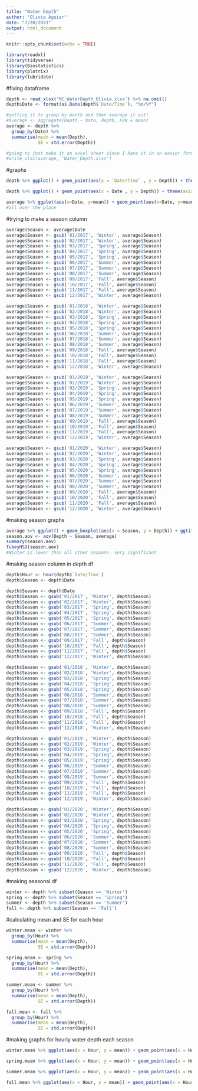 ```yaml
---
title: "Water Depth"
author: "Olivia Aguiar"
date: "7/20/2021"
output: html_document
---
```


```r
knitr::opts_chunk$set(echo = TRUE)
```

```r
library(readxl)
library(tidyverse)
library(Biostatistics)
library(plotrix)
library(lubridate)
```

#fixing dataframe
```r
depth <- read_xlsx('MC_WaterDepth_Olivia.xlsx') %>% na.omit()
depth$Date <- format(as.Date(depth$`Date/Time`), "%m/%Y")

#getting it to group by month and then average it out!
#average <- aggregate(Depth ~ Date, depth, FUN = mean)
average <- depth %>% 
  group_by(Date) %>% 
  summarise(mean = mean(Depth),
            SE = std.error(Depth))

#going to just make it an excel sheet since I have it in an easier format now
#write_xlsx(average, 'Water_Depth.xlsx')
```

#graphs
```r
depth %>% ggplot() + geom_point(aes(x = `Date/Time` , y = Depth)) + theme(axis.text.x = element_text(size = 7, angle = 45), axis.ticks = element_blank())

depth %>% ggplot() + geom_point(aes(x = Date , y = Depth)) + theme(axis.text.x = element_text(size = 7, angle = 45), axis.ticks = element_blank())

average %>% ggplot(aes(x=Date, y=mean)) + geom_point(aes(x=Date, y=mean)) + geom_errorbar(aes(ymin = mean-SE, ymax = mean+SE)) + xlab('Date') + ylab('Water Depth') + theme(axis.text.x = element_text(size = 7, angle = 45), axis.ticks = element_blank()) + scale_x_discrete(limits = c('01/2017', '02/2017', '03/2017', '04/2017', '05/2017', '06/2017', '07/2017', '08/2017', '09/2017', '10/2017', '11/2017', '12/2017', '01/2018', '02/2018', '03/2018', '04/2018', '05/2018', '06/2018', '07/2018', '08/2018', '09/2018', '10/2018', '11/2018', '12/2018', '01/2019', '02/2019', '03/2019', '04/2019', '05/2019', '06/2019', '07/2019', '08/2019', '09/2019', '10/2019', '11/2019', '12/2019', '01/2020', '02/2020', '03/2020', '04/2020', '05/2020', '06/2020', '07/2020', '08/2020', '09/2020', '10/2020', '11/2020', '12/2020'))
#all over the place
```

#trying to make a season column
```r
average$Season <- average$Date
average$Season <- gsub('01/2017', 'Winter', average$Season) 
average$Season <- gsub('02/2017', 'Winter', average$Season) 
average$Season <- gsub('03/2017', 'Spring', average$Season) 
average$Season <- gsub('04/2017', 'Spring', average$Season) 
average$Season <- gsub('05/2017', 'Spring', average$Season) 
average$Season <- gsub('06/2017', 'Summer', average$Season) 
average$Season <- gsub('07/2017', 'Summer', average$Season) 
average$Season <- gsub('08/2017', 'Summer', average$Season) 
average$Season <- gsub('09/2017', 'Fall', average$Season) 
average$Season <- gsub('10/2017', 'Fall', average$Season) 
average$Season <- gsub('11/2017', 'Fall', average$Season) 
average$Season <- gsub('12/2017', 'Winter', average$Season) 

average$Season <- gsub('01/2018', 'Winter', average$Season) 
average$Season <- gsub('02/2018', 'Winter', average$Season) 
average$Season <- gsub('03/2018', 'Spring', average$Season) 
average$Season <- gsub('04/2018', 'Spring', average$Season) 
average$Season <- gsub('05/2018', 'Spring', average$Season) 
average$Season <- gsub('06/2018', 'Summer', average$Season) 
average$Season <- gsub('07/2018', 'Summer', average$Season) 
average$Season <- gsub('08/2018', 'Summer', average$Season) 
average$Season <- gsub('09/2018', 'Fall', average$Season) 
average$Season <- gsub('10/2018', 'Fall', average$Season) 
average$Season <- gsub('11/2018', 'Fall', average$Season) 
average$Season <- gsub('12/2018', 'Winter', average$Season) 

average$Season <- gsub('01/2019', 'Winter', average$Season) 
average$Season <- gsub('02/2019', 'Winter', average$Season) 
average$Season <- gsub('03/2019', 'Spring', average$Season) 
average$Season <- gsub('04/2019', 'Spring', average$Season) 
average$Season <- gsub('05/2019', 'Spring', average$Season) 
average$Season <- gsub('06/2019', 'Summer', average$Season) 
average$Season <- gsub('07/2019', 'Summer', average$Season) 
average$Season <- gsub('08/2019', 'Summer', average$Season) 
average$Season <- gsub('09/2019', 'Fall', average$Season) 
average$Season <- gsub('10/2019', 'Fall', average$Season) 
average$Season <- gsub('11/2019', 'Fall', average$Season) 
average$Season <- gsub('12/2019', 'Winter', average$Season) 

average$Season <- gsub('01/2020', 'Winter', average$Season) 
average$Season <- gsub('02/2020', 'Winter', average$Season) 
average$Season <- gsub('03/2020', 'Spring', average$Season) 
average$Season <- gsub('04/2020', 'Spring', average$Season) 
average$Season <- gsub('05/2020', 'Spring', average$Season) 
average$Season <- gsub('06/2020', 'Summer', average$Season) 
average$Season <- gsub('07/2020', 'Summer', average$Season) 
average$Season <- gsub('08/2020', 'Summer', average$Season) 
average$Season <- gsub('09/2020', 'Fall', average$Season) 
average$Season <- gsub('10/2020', 'Fall', average$Season) 
average$Season <- gsub('11/2020', 'Fall', average$Season) 
average$Season <- gsub('12/2020', 'Winter', average$Season) 
```

#making season graphs
```r
average %>% ggplot() + geom_boxplot(aes(x = Season, y = Depth)) + ggtitle('Water Depth Between Seasons')
season.aov <- aov(Depth ~ Season, average)
summary(season.aov)
TukeyHSD(season.aov)
#Winter is lower than all other seasons- very significant
```

#making season column in depth df
```r
depth$Hour <- hour(depth$`Date/Time`)
depth$Season <- depth$Date

depth$Season <- depth$Date
depth$Season <- gsub('01/2017', 'Winter', depth$Season) 
depth$Season <- gsub('02/2017', 'Winter', depth$Season) 
depth$Season <- gsub('03/2017', 'Spring', depth$Season) 
depth$Season <- gsub('04/2017', 'Spring', depth$Season) 
depth$Season <- gsub('05/2017', 'Spring', depth$Season) 
depth$Season <- gsub('06/2017', 'Summer', depth$Season) 
depth$Season <- gsub('07/2017', 'Summer', depth$Season) 
depth$Season <- gsub('08/2017', 'Summer', depth$Season) 
depth$Season <- gsub('09/2017', 'Fall', depth$Season) 
depth$Season <- gsub('10/2017', 'Fall', depth$Season) 
depth$Season <- gsub('11/2017', 'Fall', depth$Season) 
depth$Season <- gsub('12/2017', 'Winter', depth$Season) 

depth$Season <- gsub('01/2018', 'Winter', depth$Season) 
depth$Season <- gsub('02/2018', 'Winter', depth$Season) 
depth$Season <- gsub('03/2018', 'Spring', depth$Season) 
depth$Season <- gsub('04/2018', 'Spring', depth$Season) 
depth$Season <- gsub('05/2018', 'Spring', depth$Season) 
depth$Season <- gsub('06/2018', 'Summer', depth$Season) 
depth$Season <- gsub('07/2018', 'Summer', depth$Season) 
depth$Season <- gsub('08/2018', 'Summer', depth$Season) 
depth$Season <- gsub('09/2018', 'Fall', depth$Season) 
depth$Season <- gsub('10/2018', 'Fall', depth$Season) 
depth$Season <- gsub('11/2018', 'Fall', depth$Season) 
depth$Season <- gsub('12/2018', 'Winter', depth$Season) 

depth$Season <- gsub('01/2019', 'Winter', depth$Season) 
depth$Season <- gsub('02/2019', 'Winter', depth$Season) 
depth$Season <- gsub('03/2019', 'Spring', depth$Season) 
depth$Season <- gsub('04/2019', 'Spring', depth$Season) 
depth$Season <- gsub('05/2019', 'Spring', depth$Season) 
depth$Season <- gsub('06/2019', 'Summer', depth$Season) 
depth$Season <- gsub('07/2019', 'Summer', depth$Season) 
depth$Season <- gsub('08/2019', 'Summer', depth$Season) 
depth$Season <- gsub('09/2019', 'Fall', depth$Season) 
depth$Season <- gsub('10/2019', 'Fall', depth$Season) 
depth$Season <- gsub('11/2019', 'Fall', depth$Season) 
depth$Season <- gsub('12/2019', 'Winter', depth$Season) 

depth$Season <- gsub('01/2020', 'Winter', depth$Season) 
depth$Season <- gsub('02/2020', 'Winter', depth$Season) 
depth$Season <- gsub('03/2020', 'Spring', depth$Season) 
depth$Season <- gsub('04/2020', 'Spring', depth$Season) 
depth$Season <- gsub('05/2020', 'Spring', depth$Season) 
depth$Season <- gsub('06/2020', 'Summer', depth$Season) 
depth$Season <- gsub('07/2020', 'Summer', depth$Season) 
depth$Season <- gsub('08/2020', 'Summer', depth$Season) 
depth$Season <- gsub('09/2020', 'Fall', depth$Season) 
depth$Season <- gsub('10/2020', 'Fall', depth$Season) 
depth$Season <- gsub('11/2020', 'Fall', depth$Season) 
depth$Season <- gsub('12/2020', 'Winter', depth$Season)
```

#making seasonal df
```r
winter <- depth %>% subset(Season == 'Winter')
spring <- depth %>% subset(Season == 'Spring')
summer <- depth %>% subset(Season == 'Summer')
fall <- depth %>% subset(Season == 'Fall')
```

#calculating mean and SE for each hour
```r
winter.mean <- winter %>% 
  group_by(Hour) %>% 
  summarise(mean = mean(Depth),
            SE = std.error(Depth))

spring.mean <- spring %>% 
  group_by(Hour) %>%
  summarise(mean = mean(Depth),
            SE = std.error(Depth))

summer.mean <- summer %>% 
  group_by(Hour) %>%
  summarise(mean = mean(Depth),
            SE = std.error(Depth))

fall.mean <- fall %>% 
  group_by(Hour) %>%
  summarise(mean = mean(Depth),
            SE = std.error(Depth))
```

#making graphs for hourly water depth each season
```r
winter.mean %>% ggplot(aes(x = Hour, y = mean)) + geom_point(aes(x = Hour, y = mean)) + geom_errorbar(aes(ymin = mean-SE, ymax = mean+SE)) + xlab('Hour') + ylab('Water Depth') + ggtitle('Hourly Water Depth During Winter')

spring.mean %>% ggplot(aes(x = Hour, y = mean)) + geom_point(aes(x = Hour, y = mean)) + geom_errorbar(aes(ymin = mean-SE, ymax = mean+SE)) + xlab('Hour') + ylab('Water Depth') + ggtitle('Hourly Water Depth During Spring')

summer.mean %>% ggplot(aes(x = Hour, y = mean)) + geom_point(aes(x = Hour, y = mean)) + geom_errorbar(aes(ymin = mean-SE, ymax = mean+SE)) + xlab('Hour') + ylab('Water Depth') + ggtitle('Hourly Water Depth During Summer')

fall.mean %>% ggplot(aes(x = Hour, y = mean)) + geom_point(aes(x = Hour, y = mean)) + geom_errorbar(aes(ymin = mean-SE, ymax = mean+SE)) + xlab('Hour') + ylab('Water Depth') + ggtitle('Hourly Water Depth During Fall')
```

